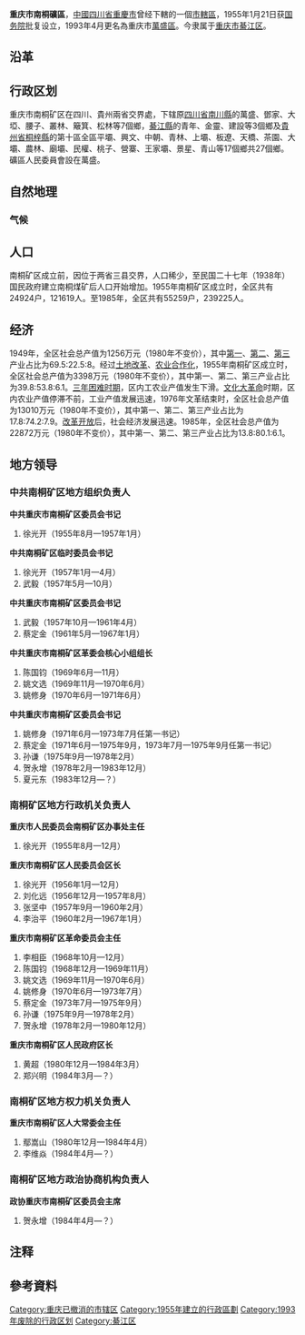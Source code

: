 {{Infobox China County
|county          = 南桐矿区
|Photo           = <!-- 代表照片 -->
|imagesize       = <!-- 照片尺寸 -->
|Photoname       = <!-- 照片说明 -->
|nickname        = <!-- 简称 -->
|Othername       = <!-- 别称 -->
|Oldname         = <!-- 旧称 -->
|nameorigin      = 南桐煤矿
|map             = <!-- 区县在上级行政区内位置的地图 -->
|mapsize         = <!-- 地图尺寸 -->
|map_caption     = <!-- 地图说明 -->
|mapofstate      = <!-- 所属省级行政区的地理位置 -->
|state           = <!-- 所属省级行政区名 -->
|customimage     = <!-- 自定义图像 适合放置{{Location map}}等内容。-->
 
<!-- 概览 -->
|Belong          = [[四川省|四川省]][[重庆市|重庆市]]
|Types           = [[市辖区|市辖区]]
|admincode       = 510216<ref>{{cite web |title=1992年中华人民共和国行政区划代码（截止1992年12月31日） |url=http://www.mca.gov.cn/article/sj/tjbz/a/201713/201708220910.html |publisher=[[中华人民共和国民政部|中华人民共和国民政部]] |accessdate=2019-02-17 |archive-date=2019-09-04 |archive-url=https://web.archive.org/web/20190904131914/http://www.mca.gov.cn/article/sj/tjbz/a/201713/201708220910.html |dead-url=no }}</ref>{{efn|[[万盛区|万盛区]]在[[重庆市|重庆市]]直辖前后分别为510216与500110，今[[綦江区|綦江区]]为500110。}}
|founded         = 1955年8月16日
|dissolved       = 1993年4月
|neighbor        = [[綦江县|綦江县]]、[[南川县|南川县]]、<sup>[[贵州省|黔]]</sup>[[桐梓县|桐梓县]]
|seat            = 
|officerTitle    = <!-- 官衔（默认为“区长”） -->
|officer         = <!-- 首长/区长名字 -->
|officerTitle2   = <!-- 官衔2 -->
|officer2        = <!-- 首长名字2 -->
|division        = 
|town            = <!-- 镇数 -->
|subdistrict     = 
|spirit          = <!-- 城市精神 -->
|dialect         = <!-- 方言 -->
|nation          = <!-- 民族比例 -->
 
<!-- 地理 -->
|coordinate      = <!-- 经纬度 -->
|area_total      = <!-- 总面积（勿带单位：平方千米），即陆地面积和海域面积之和 -->
|area_urban      = <!-- 市区总面积（勿带单位：平方千米） -->
|area_builtup    = <!-- 建成区总面积（勿带单位：平方千米） -->
|area land       = <!-- 陆地面积 -->
|area hilly      = <!-- 山地面积 -->  
|area flat       = <!-- 平坦地面积 -->    
|area water      = <!-- 内陆水域面积 -->
|area sea        = <!-- 海域面积 -->
|area beach      = <!-- 沿海滩涂面积 -->
|area shallow    = <!-- 浅海面积 -->
|area deep       = <!-- 深海面积 -->
|elevation       = <!-- 海拔 -->
|L river         = <!-- 最长河流 -->
|L Lakes         = <!-- 最大湖泊 -->
|Coastline       = <!-- 海岸线 -->
|climate         = <!-- 气候类型 -->
|temperature_mean= <!-- 年平均气温 -->
|Precipitation   = <!-- 年降水量 -->
|Sunshine hrs    = <!-- 年日照时数 -->
 
<!-- 人口及经济 -->
|census yr       = <!-- 总人口统计年份 -->
|population_total= <!-- 总人口（勿带单位：万人） -->
|Housepop        = <!-- 户籍人口 -->
|Repop           = <!-- 常住人口 -->
|TR              = <!-- 暂住人口 -->
|population_urban= <!-- 市区人口 -->
|population_density= <!-- 人口密度 -->
|density_urban   = <!-- 城区人口密度 -->
|GDP             = <!-- 国内生产总值（勿带单位：元人民币） -->
|GDPPC           = <!-- 人均GDP（勿带单位：元人民币） -->
|GDP as of       = <!-- GDP统计年份 -->
 
<!-- 其他 -->
|time_zone       = UTC+8（[[东八区|东八区]]）
|tree            = <!-- 市树 -->
|flower          = <!-- 市花 -->
|post code       = <!-- 邮政编码 -->
|phone code      = 811
|carlicense      = 川B
|footnotes       = 各项数据均为1992年撤区前统计数据
}}

'''重庆市南桐礦區'''，[[中國|中國]][[四川省|四川省]][[重慶市|重慶市]]曾经下轄的一個[[市轄區|市轄區]]，1955年1月21日获[[中华人民共和国国务院|国务院]]批复设立{{efn|name=a1}}，1993年4月更名為重庆市[[萬盛區|萬盛區]]。今隶属于[[重庆市|重庆市]][[綦江区|綦江区]]。

== 沿革 ==
{{main|万盛经济技术开发区#历史沿革}}

== 行政区划 ==
重庆市南桐矿区在四川、貴州兩省交界處，下辖原[[四川省|四川省]][[南川縣|南川縣]]的萬盛、鄧家、大埡、腰子、叢林、簸箕、松林等7個鄉，[[綦江縣|綦江縣]]的青年、金靈、建設等3個鄉及[[貴州省|貴州省]][[桐梓縣|桐梓縣]]的第十區全區平壩、興文、中朝、青林、上壩、板遼、天橋、茶園、大壩、農林、廟壩、民權、桃子、營寨、王家壩、景星、青山等17個鄉共27個鄉。礦區人民委員會設在萬盛{{efn|name=a1|1955年1月21日，(55)國政常字第6號文。}}。

==自然地理==
===气候===
{{Infobox Weather
|single_line= Yes
|metric_first = Yes
|location = 重庆南桐矿区（1966－1985年）
|data_range = 
|Jan_MEAN_°C = 7.4
|Feb_MEAN_°C = 9.2
|Mar_MEAN_°C = 13.7
|Apr_MEAN_°C = 18.4
|May_MEAN_°C = 22.1
|Jun_MEAN_°C = 24.6
|Jul_MEAN_°C = 28.7
|Aug_MEAN_°C = 27.6
|Sep_MEAN_°C = 23.5
|Oct_MEAN_°C = 18.5
|Nov_MEAN_°C = 13.5
|Dec_MEAN_°C = 9.1
|Year_MEAN_°C = 18.0

| scrain       = green
| Jan_Rain_mm  = 23.0
| Feb_Rain_mm  = 24.7
| Mar_Rain_mm  = 49.0
| Apr_Rain_mm  = 123.5
| May_Rain_mm  = 191.5
| Jun_Rain_mm  = 200.6
| Jul_Rain_mm  = 173.0
| Aug_Rain_mm  = 150.0
| Sep_Rain_mm  = 158.4
| Oct_Rain_mm  = 106.6
| Nov_Rain_mm  = 60.3
| Dec_Rain_mm  = 34.7
| Year_Rain_mm = 1312.9

|Jan_Sun =  30.9
|Feb_Sun =  43.7
|Mar_Sun =  80.0
|Apr_Sun = 116.4
|May_Sun = 119.3
|Jun_Sun = 121.1
|Jul_Sun = 206.8
|Aug_Sun = 220.0
|Sep_Sun = 118.3
|Oct_Sun =  81.2
|Nov_Sun =  47.4
|Dec_Sun =  34.6
|Year_Sun = 1227.7

|Jan_Hum = 83
|Feb_Hum = 80
|Mar_Hum = 78
|Apr_Hum = 79
|May_Hum = 80
|Jun_Hum = 81
|Jul_Hum = 74
|Aug_Hum = 74
|Sep_Hum = 79
|Oct_Hum = 85
|Nov_Hum = 86
|Dec_Hum = 85
|Year_Hum = 80

|Unit_Precip_days = 0.1 mm
|Jan_Precip_days = 11.8
|Feb_Precip_days = 9.9
|Mar_Precip_days = 12.9
|Apr_Precip_days = 16.0
|May_Precip_days = 18.9
|Jun_Precip_days = 17.8
|Jul_Precip_days = 13.8
|Aug_Precip_days = 13.4
|Sep_Precip_days = 15.6
|Oct_Precip_days = 17.5
|Nov_Precip_days = 14.7
|Dec_Precip_days = 12.0
|Year_Precip_days = 174.3
|source =重庆市南桐矿区志（2002年版）{{r|区志|page=81-85}}
}}
<noinclude> </noinclude>
== 人口 ==
南桐矿区成立前，因位于两省三县交界，人口稀少，至民国二十七年（1938年）国民政府建立南桐煤矿后人口开始增加。1955年南桐矿区成立时，全区共有24924户，121619人。至1985年，全区共有55259户，239225人{{r|区志|page=97-98}}。

== 经济 ==
1949年，全区社会总产值为1256万元（1980年不变价），其中[[第一产业|第一]]、[[第二产业|第二]]、[[第三产业|第三]]产业占比为69.5:22.5:8。经过[[土地改革运动|土地改革]]、[[农业合作化运动|农业合作化]]，1955年南桐矿区成立时，全区社会总产值为3398万元（1980年不变价），其中第一、第二、第三产业占比为39.8:53.8:6.1。[[三年困难时期|三年困难时期]]，区内工农业产值发生下滑。[[文化大革命|文化大革命]]时期，区内农业产值停滞不前，工业产值发展迅速，1976年文革结束时，全区社会总产值为13010万元（1980年不变价），其中第一、第二、第三产业占比为17.8:74.2:7.9。[[改革开放|改革开放]]后，社会经济发展迅速。1985年，全区社会总产值为22872万元（1980年不变价），其中第一、第二、第三产业占比为13.8:80.1:6.1{{r|区志|page=317-318}}。

== 地方领导 ==
{{col-begin}}
{{col-2}}
=== 中共南桐矿区地方组织负责人 ===
'''中共重庆市南桐矿区委员会书记'''{{r|区志|page=132}}
#徐光开（1955年8月—1957年1月）
'''中共南桐矿区临时委员会书记'''{{efn|中共南桐矿区临委较之前的南桐矿区委，还代管了南桐矿务局、南桐煤矿、东林煤矿、三江钢铁厂等重庆市属以上企业党组织。}}{{r|区志|page=126}}
#徐光开（1957年1月—4月）
#武毅（1957年5月—10月）
'''中共重庆市南桐矿区委员会书记'''{{r|区志|page=132}}
#武毅（1957年10月—1961年4月）
#蔡定金（1961年5月—1967年1月）
'''中共重庆市南桐矿区革委会核心小组组长'''{{efn|1970年3月前名为中共重庆市南桐矿区核心小组组长。}}{{r|区志|page=132}}
#陈国钧（1969年6月—11月）
#姚文选（1969年11月—1970年6月）
#姚修身（1970年6月—1971年6月）
'''中共重庆市南桐矿区委员会书记'''{{r|区志|page=133}}
#姚修身（1971年6月—1973年7月任第一书记）
#蔡定金（1971年6月—1975年9月，1973年7月—1975年9月任第一书记）
#孙谦（1975年9月—1978年2月）
#贺永增（1978年2月—1983年12月）
#夏元东（1983年12月—？）
{{col-2}}
=== 南桐矿区地方行政机关负责人 ===
'''重庆市人民委员会南桐矿区办事处主任'''{{r|区志|page=167}}
#徐光开（1955年8月—12月）
'''重庆市南桐矿区人民委员会区长'''{{r|区志|page=168}}
#徐光开（1956年1月—12月）
#刘化远（1956年12月—1957年8月）
#张坚中（1957年9月—1960年2月）
#李治平（1960年2月—1967年1月）
'''重庆市南桐矿区革命委员会主任'''{{r|区志|page=168}}
#李相臣（1968年10月—12月）
#陈国钧（1968年12月—1969年11月）
#姚文选（1969年11月—1970年6月）
#姚修身（1970年6月—1973年7月）
#蔡定金（1973年7月—1975年9月）
#孙谦（1975年9月—1978年2月）
#贺永增（1978年2月—1980年12月）
'''重庆市南桐矿区人民政府区长'''{{r|区志|page=169}}
#黄超（1980年12月—1984年3月）
#郑兴明（1984年3月—？）
{{col-end}}
{{col-begin}}
{{col-2}}
=== 南桐矿区地方权力机关负责人 ===
'''重庆市南桐矿区人大常委会主任'''{{r|区志|page=162}}
#鄢嵩山（1980年12月—1984年4月）
#李维焱（1984年4月—？）
{{col-2}}
=== 南桐矿区地方政治协商机构负责人 ===
'''政协重庆市南桐矿区委员会主席'''{{r|区志|page=175}}
#贺永增（1984年4月—？）
{{col-end}}

== 注释 ==
{{notelist}}
== 參考資料 ==
{{reflist|2|refs=
<ref name="区志">{{cite book | language = zh-hans | author = 重庆市万盛区人民政府 | title = 《重庆市南桐矿区志》 | url =  | date =2002年8月 | location = 重庆 | publisher = 重庆出版社 | id = | isbn = 7-5366-5949-0 }}</ref>
}}
{{重庆市}}
[[Category:重庆已撤消的市辖区|Category:重庆已撤消的市辖区]]
[[Category:1955年建立的行政區劃|Category:1955年建立的行政區劃]]
[[Category:1993年废除的行政区划|Category:1993年废除的行政区划]]
[[Category:綦江区|Category:綦江区]]